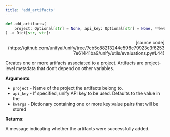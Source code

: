 ```yaml
---
title: 'add_artifacts'
---
```


```python
def add_artifacts(
    project: Optional[str] = None, api_key: Optional[str] = None, **kwargs
) -> Dict[str, str]:
```

<p align="right">[source code](https://github.com/unifyai/unify/tree/7cb5c88213244e598c79923c3f62537e61441ba9/unify/utils/evaluations.py#L44)</p>

Creates one or more artifacts associated to a project. Artifacts are project-level
metadata that don’t depend on other variables.

**Arguments**:

- `project` - Name of the project the artifacts belong to.
- `api_key` - If specified, unify API key to be used. Defaults to the value in the
- `kwargs` - Dictionary containing one or more key:value pairs that will be stored



**Returns**:

A message indicating whether the artifacts were successfully added.